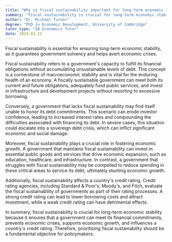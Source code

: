 ```yaml
---
title: "Why is fiscal sustainability important for long-term economic stability?"
summary: "Fiscal sustainability is crucial for long-term economic stability as it ensures government solvency and prevents economic crises."
author: "Dr. Michael Turner"
degree: "PhD in Economic Development, University of Cambridge"
tutor_type: "IB Economics Tutor"
date: 2024-02-21
---
```


Fiscal sustainability is essential for ensuring long-term economic stability, as it guarantees government solvency and helps avert economic crises.

Fiscal sustainability refers to a government's capacity to fulfill its financial obligations without accumulating unsustainable levels of debt. This concept is a cornerstone of macroeconomic stability and is vital for the enduring health of an economy. A fiscally sustainable government can meet both its current and future obligations, adequately fund public services, and invest in infrastructure and development projects without resorting to excessive borrowing.

Conversely, a government that lacks fiscal sustainability may find itself unable to honor its debt commitments. This scenario can erode investor confidence, leading to increased interest rates and compounding the difficulties associated with financing its debt. In severe cases, this situation could escalate into a sovereign debt crisis, which can inflict significant economic and social damage.

Moreover, fiscal sustainability plays a crucial role in fostering economic growth. A government that maintains fiscal sustainability can invest in essential public goods and services that drive economic expansion, such as education, healthcare, and infrastructure. In contrast, a government that struggles with fiscal sustainability may be compelled to reduce spending in these critical areas to service its debt, ultimately stunting economic growth.

Additionally, fiscal sustainability affects a country's credit rating. Credit rating agencies, including Standard & Poor's, Moody's, and Fitch, evaluate the fiscal sustainability of governments as part of their rating processes. A strong credit rating can lead to lower borrowing costs and attract investment, while a weak credit rating can have detrimental effects.

In summary, fiscal sustainability is crucial for long-term economic stability because it ensures that a government can meet its financial commitments, prevents economic crises, supports economic growth, and influences a country's credit rating. Therefore, prioritizing fiscal sustainability should be a fundamental objective for policymakers.
    